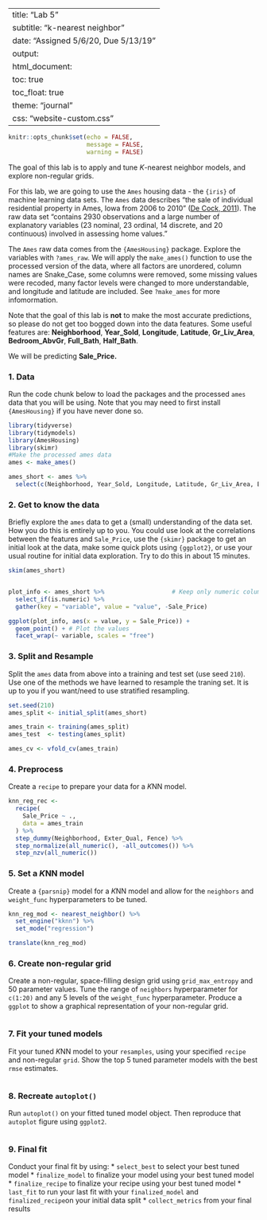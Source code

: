 
---
title: "Lab 5"
subtitle: "k-nearest neighbor"
date: "Assigned 5/6/20, Due 5/13/19"
output:
  html_document: 
    toc: true
    toc_float: true
    theme: "journal"
    css: "website-custom.css"
---

```r
knitr::opts_chunk$set(echo = FALSE,
                      message = FALSE,
                      warning = FALSE)
```

The goal of this lab is to apply and tune *K*-nearest neighbor models, and explore non-regular grids.

For this lab, we are going to use the `Ames` housing data - the `{iris}` of machine learning data sets. The `Ames` data describes "the sale of individual residential property in Ames, Iowa from 2006 to 2010" ([De Cock, 2011](http://jse.amstat.org/v19n3/decock.pdf)). The raw data set "contains 2930 observations and a large number of explanatory variables (23 nominal, 23 ordinal, 14 discrete, and 20 continuous) involved in assessing home values." 

The `Ames` raw data comes from the `{AmesHousing}` package. Explore the variables with `?ames_raw`. We will apply the `make_ames()` function to use the processed version of the data, where all factors are unordered, column names are Snake_Case, some columns were removed, some missing values were recoded, many factor levels were changed to more understandable, and longitude and latitude are included. See `?make_ames` for more infomormation.

Note that the goal of this lab is **not** to make the most accurate predictions, so please do not get too bogged down into the data features. Some useful features are: **Neighborhood**, **Year_Sold**, **Longitude**, **Latitude**, **Gr_Liv_Area**, **Bedroom_AbvGr**, **Full_Bath**, **Half_Bath**.

We will be predicting **Sale_Price.**

### 1. Data
Run the code chunk below to load the packages and the processed `ames` data that you will be using. Note that you may need to first install `{AmesHousing}` if you have never done so.

```r
library(tidyverse)
library(tidymodels)
library(AmesHousing)
library(skimr)
#Make the processed ames data
ames <- make_ames()

ames_short <- ames %>% 
  select(c(Neighborhood, Year_Sold, Longitude, Latitude, Gr_Liv_Area, Bedroom_AbvGr, Full_Bath, Half_Bath, Lot_Area, Year_Built, Exter_Qual, Sale_Price, Fence, Garage_Area))
```

### 2. Get to know the data
Briefly explore the `ames` data to get a (small) understanding of the data set. How you do this is entirely up to you. You could use look at the correlations between the features and `Sale_Price`, use the `{skimr}` package to get an initial look at the data, make some quick plots using `{ggplot2}`, or use your usual routine for initial data exploration. Try to do this in about 15 minutes.

```r
skim(ames_short)


plot_info <- ames_short %>%                   # Keep only numeric columns
  select_if(is.numeric) %>%
  gather(key = "variable", value = "value", -Sale_Price)

ggplot(plot_info, aes(x = value, y = Sale_Price)) + 
  geom_point() + # Plot the values
  facet_wrap(~ variable, scales = "free")

```


### 3. Split and Resample
Split the `ames` data from above into a training and test set (use seed `210`). 
Use one of the methods we have learned to resample the traning set. It is up to you if you want/need to use stratified resampling.
```r
set.seed(210)
ames_split <- initial_split(ames_short) 

ames_train <- training(ames_split)
ames_test  <- testing(ames_split)

ames_cv <- vfold_cv(ames_train)
```

### 4. Preprocess
Create a `recipe` to prepare your data for a *K*NN model. 
```r
knn_reg_rec <- 
  recipe(
    Sale_Price ~ ., 
    data = ames_train
  ) %>%
  step_dummy(Neighborhood, Exter_Qual, Fence) %>%
  step_normalize(all_numeric(), -all_outcomes()) %>% 
  step_nzv(all_numeric())
```
### 5. Set a *K*NN model
Create a `{parsnip}` model for a *K*NN model and allow for the `neighbors` and `weight_func` hyperparameters to be tuned.
```r
knn_reg_mod <- nearest_neighbor() %>%
  set_engine("kknn") %>% 
  set_mode("regression") 

translate(knn_reg_mod)
```
### 6. Create non-regular grid
Create a non-regular, space-filling design grid using `grid_max_entropy` and 50 parameter values.
Tune the range of `neighbors` hyperparameter for `c(1:20)` and any 5 levels of the `weight_func` hyperparameter.
Produce a `ggplot` to show a graphical representation of your non-regular grid.
```r
```
### 7. Fit your tuned models
Fit your tuned *K*NN model to your `resamples`, using your specified `recipe` and non-regular `grid`.
Show the top 5 tuned parameter models with the best `rmse` estimates. 
```r
```
### 8. Recreate `autoplot()`
Run `autoplot()` on your fitted tuned model object. Then reproduce that `autoplot` figure using `ggplot2`.
```r
```
### 9. Final fit
Conduct your final fit by using:
* `select_best` to select your best tuned model
* `finalize_model` to finalize your model using your best tuned model
* `finalize_recipe` to finalize your recipe using your best tuned model
* `last_fit` to run your last fit with your `finalized_model` and `finalized_recipe`on your initial data split
* `collect_metrics` from your final results
```r
```